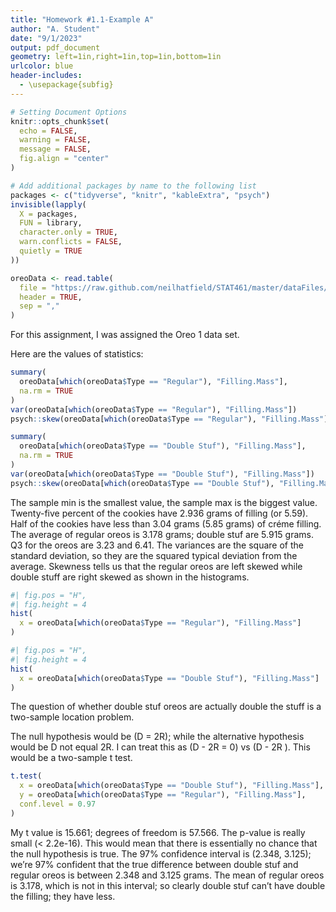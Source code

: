 ```yaml
---
title: "Homework #1.1-Example A"
author: "A. Student"
date: "9/1/2023"
output: pdf_document
geometry: left=1in,right=1in,top=1in,bottom=1in
urlcolor: blue
header-includes:
  - \usepackage{subfig}
---
```


```r
# Setting Document Options
knitr::opts_chunk$set(
  echo = FALSE,
  warning = FALSE,
  message = FALSE,
  fig.align = "center"
)

# Add additional packages by name to the following list
packages <- c("tidyverse", "knitr", "kableExtra", "psych")
invisible(lapply(
  X = packages,
  FUN = library,
  character.only = TRUE,
  warn.conflicts = FALSE,
  quietly = TRUE
))

oreoData <- read.table(
  file = "https://raw.github.com/neilhatfield/STAT461/master/dataFiles/oreo1.dat",
  header = TRUE,
  sep = ","
)

```

<!-- This will be Beginning/Progressing Example -->
<!--*Note to Readers: Keep in mind that this example report still needed to meet the requirements of the assignment (e.g., explaining _every_ statistic) which would not necessarily happen in a standard report.*-->

For this assignment, I was assigned the Oreo 1 data set.

Here are the values of statistics:

```r
summary(
  oreoData[which(oreoData$Type == "Regular"), "Filling.Mass"],
  na.rm = TRUE
)
var(oreoData[which(oreoData$Type == "Regular"), "Filling.Mass"])
psych::skew(oreoData[which(oreoData$Type == "Regular"), "Filling.Mass"])
```

```r
summary(
  oreoData[which(oreoData$Type == "Double Stuf"), "Filling.Mass"],
  na.rm = TRUE
)
var(oreoData[which(oreoData$Type == "Double Stuf"), "Filling.Mass"])
psych::skew(oreoData[which(oreoData$Type == "Double Stuf"), "Filling.Mass"])
```

The sample min is the smallest value, the sample max is the biggest value. Twenty-five percent of the cookies have 2.936 grams of filling (or 5.59). Half of the cookies have less than 3.04 grams (5.85 grams) of créme filling. The average of regular oreos is 3.178 grams; double stuf are 5.915 grams. Q3 for the oreos are 3.23 and 6.41. The variances are the square of the standard deviation, so they are the squared typical deviation from the average. Skewness tells us that the regular oreos are left skewed while double stuff are right skewed as shown in the histograms.

```r
#| fig.pos = "H",
#| fig.height = 4
hist(
  x = oreoData[which(oreoData$Type == "Regular"), "Filling.Mass"]
)

```

```r
#| fig.pos = "H",
#| fig.height = 4
hist(
  x = oreoData[which(oreoData$Type == "Double Stuf"), "Filling.Mass"]
)

```

The question of whether double stuf oreos are actually double the stuff is a two-sample location problem.

The null hypothesis would be \(D = 2R\); while the alternative hypothesis would be D not equal 2R. I can treat this as \(D - 2R = 0\) vs \(D - 2R \neq 0\). This would be a two-sample t test.

```r
t.test(
  x = oreoData[which(oreoData$Type == "Double Stuf"), "Filling.Mass"],
  y = oreoData[which(oreoData$Type == "Regular"), "Filling.Mass"],
  conf.level = 0.97
)
```

My t value is 15.661; degrees of freedom is 57.566. The p-value is really small (< 2.2e-16). This would mean that there is essentially no chance that the null hypothesis is true. The 97% confidence interval is (2.348, 3.125); we're 97% confident that the true difference between double stuf and regular oreos is between 2.348 and 3.125 grams. The mean of regular oreos is 3.178, which is not in this interval; so clearly double stuf can't have double the filling; they have less.

<!--\newpage

# Code Appendix

```r
#| include = FALSE

```
-->